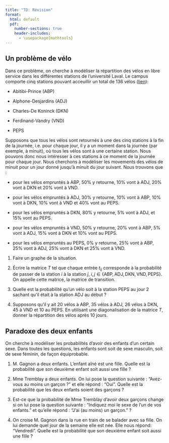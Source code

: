 ```yaml
--- 
title: "TD: Révision"
format:
  html: default
  pdf: 
    number-sections: true
    header-includes:
      - \usepackage{mathtools} 
---
```


## Un problème de vélo

Dans ce problème, on cherche à modéliser la répartition des vélos en libre service dans les différentes stations de l'université Laval. Le campus comporte cinq stations pouvant acceuillir un total de $136$ vélos ([lien](https://www.sc.ulaval.ca/mobilite-durable/se-deplacer-a-velo#:~:text=àVélo,l'avenue%20de%20la%20Médecine)):

* Abitibi-Prince (ABP)

* Alphone-Desjardins (ADJ)

* Charles-De Koninck (DKN)

* Ferdinand-Vandry (VND)

* PEPS 

Supposons que tous les vélos sont retournés à une des cinq stations à la fin de la journée, i.e. pour chaque jour, il y a un moment dans la journée (par exemple, à minuit), où tous les vélos sont à une certaine station. Nous pouvons donc nous intéresser à ces stations à ce moment de la journée pour chaque jour. Nous cherchons à modéliser les movements des vélos de minuit pour un jour donné jusqu'à minuit du jour suivant. Nous trouvons que :

* pour les vélos empruntés à ABP, $50\%$ y retourne, $10\%$ vont à ADJ, $20\%$ vont à DKN et $20\%$ vont à VND.

* pour les vélos empruntés à ADJ, $30\%$ y retourne, $10\%$ vont à ABP, $10\%$ vont à DKN, $10\%$ vont à VND et $40\%$ vont au PEPS.

* pour les vélos empruntés à DKN, $80\%$ y retourne, $5\%$ vont à ADJ, et $15\%$ vont au PEPS.

* pour les vélos empruntés à VND, $50\%$ y retourne, $20\%$ vont à ABP, $5\%$ vont à ADJ, $15\%$ vont à DKN et $10\%$ vont au PEPS.

* pour les vélos empruntés au PEPS, $0\%$ y retourne, $25\%$ vont à ABP, $25\%$ vont à ADJ, $25\%$ vont à DKN et $25\%$ vont à VND.

1. Faire un graphe de la situation. 

2. Écrire la matrice $T$ tel que chaque entrée $t_{ij}$ corresponde à la probabilité de passer de la station $i$ à la station $j$, $i, j \in \{ \text{ABP}, \text{ADJ}, \text{DKN}, \text{VND}, \text{PEPS} \}$. On appelle cette matrice, la matrice de transition.

3. Quelle est la probabilité qu'un vélo soit à la station PEPS au jour 2 sachant qu'il était à la station ADJ au début ?

4. Supposons qu'il y ait $20$ vélos à ABP, $35$ vélos à ADJ, $26$ vélos à DKN, $45$ à VND et $10$ au PEPS. En utilisant une diagonalisation de la matrice $T$, donner la répartition des vélos après $10$ jours. 


## Paradoxe des deux enfants

On cherche à modéliser les probabilités d'avoir des enfants d'un certain sexe. Dans toutes les questions, les enfants sont soit de sexe masculin, soit de sexe féminin, de façon équiprobable.

1. M. Gagnon a deux enfants. L'enfant aîné est une fille. Quelle est la probabilité que son deuxième enfant soit aussi une fille ?

2. Mme Tremblay a deux enfants. On lui pose la question suivante : "Avez-vous au moins un garçon ?" et elle répond : "Oui". Quelle est la probabilité que les deux enfants soient des garçons ? 

3. Est-ce que la probabilité de Mme Tremblay d'avoir deux garçons change si on lui pose la question suivante : "Indiquez moi le sexe de l'un de vos enfants." et qu'elle répond : "J'ai (au moins) un garçon." ?

4. On croise M. Gagnon dans la rue en train de se balader avec sa fille. On lui demande quel jour de la semaine elle est née. Elle nous répond: "Vendredi". Quelle est la probabilité que son deuxième enfant soit aussi une fille ?
